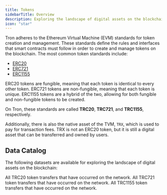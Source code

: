 ```yaml
---
title: Tokens
sidebarTitle: Overview
description: Exploring the landscape of digital assets on the blockchain.
icon: "star"
---
```


Tron adheres to the Ethereum Virtual Machine (EVM) standards for token creation and management. These standards define the rules and interfaces that smart contracts must follow in order to create and manage tokens on the blockchain. The most common token standards include:

- [ERC20](https://eips.ethereum.org/EIPS/eip-20)
- [ERC721](https://eips.ethereum.org/EIPS/eip-721)
- [ERC1155](https://eips.ethereum.org/EIPS/eip-1155)

ERC20 tokens are fungible, meaning that each token is identical to every other token. ERC721 tokens are non-fungible, meaning that each token is unique. ERC1155 tokens are a hybrid of the two, allowing for both fungible and non-fungible tokens to be created.

On Tron, these standards are called **TRC20**, **TRC721**, and **TRC1155**, respectively.

Additionally, there is also the native asset of the TVM, `TRX`, which is used to pay for transaction fees. TRX is not an ERC20 token, but it is still a digital asset that can be transferred and owned by users.

## Data Catalog

The following datasets are available for exploring the landscape of digital assets on the blockchain:

<CardGroup cols={2}>
  <Card
    title="TRC20" icon="layer-group" href="/data-catalog/tron/tokens/transfers/erc20-transfers">
    All TRC20 token transfers that have occurred on the network.
    </Card>
  <Card title="TRC721" icon="layer-group" href="/data-catalog/tron/tokens/transfers/erc721-transfers">
    All TRC721 token transfers that have occurred on the network.
  </Card>
  <Card title="TRC1155" icon="layer-group" href="/data-catalog/tron/tokens/transfers/erc1155-transfers">
    All TRC1155 token transfers that have occurred on the network.
  </Card>
</CardGroup>

